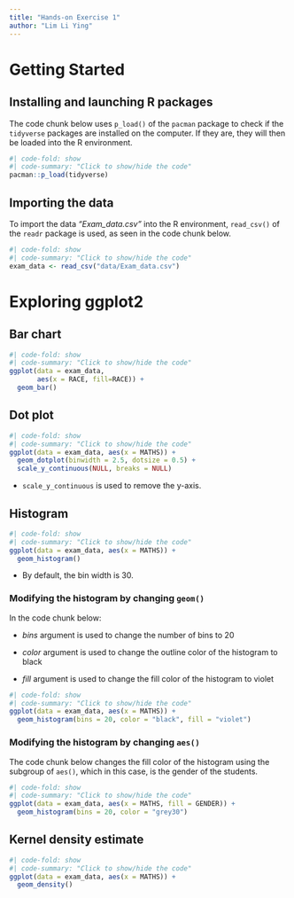 ```yaml
---
title: "Hands-on Exercise 1"
author: "Lim Li Ying"
---
```


# Getting Started

## Installing and launching R packages

The code chunk below uses `p_load()` of the `pacman` package to check if the `tidyverse` packages are installed on the computer. If they are, they will then be loaded into the R environment.

```r
#| code-fold: show
#| code-summary: "Click to show/hide the code"
pacman::p_load(tidyverse)
```

## Importing the data

To import the data *"Exam_data.csv"* into the R environment, `read_csv()` of the `readr` package is used, as seen in the code chunk below.

```r
#| code-fold: show
#| code-summary: "Click to show/hide the code"
exam_data <- read_csv("data/Exam_data.csv")
```

# Exploring ggplot2

## Bar chart

```r
#| code-fold: show
#| code-summary: "Click to show/hide the code"
ggplot(data = exam_data, 
       aes(x = RACE, fill=RACE)) +
  geom_bar()
```

## Dot plot

```r
#| code-fold: show
#| code-summary: "Click to show/hide the code"
ggplot(data = exam_data, aes(x = MATHS)) + 
  geom_dotplot(binwidth = 2.5, dotsize = 0.5) +
  scale_y_continuous(NULL, breaks = NULL)
```

-   `scale_y_continuous` is used to remove the y-axis.

## Histogram

```R
#| code-fold: show
#| code-summary: "Click to show/hide the code"
ggplot(data = exam_data, aes(x = MATHS)) +
  geom_histogram()
```

-   By default, the bin width is 30.

### Modifying the histogram by changing `geom()`

In the code chunk below:

-   *bins* argument is used to change the number of bins to 20

-   *color* argument is used to change the outline color of the histogram to black

-   *fill* argument is used to change the fill color of the histogram to violet

```R
#| code-fold: show
#| code-summary: "Click to show/hide the code"
ggplot(data = exam_data, aes(x = MATHS)) +
  geom_histogram(bins = 20, color = "black", fill = "violet")
```

### Modifying the histogram by changing `aes()`

The code chunk below changes the fill color of the histogram using the subgroup of `aes()`, which in this case, is the gender of the students.

```R
#| code-fold: show
#| code-summary: "Click to show/hide the code"
ggplot(data = exam_data, aes(x = MATHS, fill = GENDER)) +
  geom_histogram(bins = 20, color = "grey30")
```

## Kernel density estimate

```R
#| code-fold: show
#| code-summary: "Click to show/hide the code"
ggplot(data = exam_data, aes(x = MATHS)) +
  geom_density()
```
